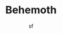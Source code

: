 ---
title: "Behemoth"
excerpt: "Two lanky tube-kids get to visit Behemoth and buys something from an Earther junk-shop. What will they find?"
tags: ["post","energy"]
author: sf
image: "https://cdn.shopify.com/s/files/1/0589/1483/2562/files/bitterfly-banner-large.png?v=1698267636"
---